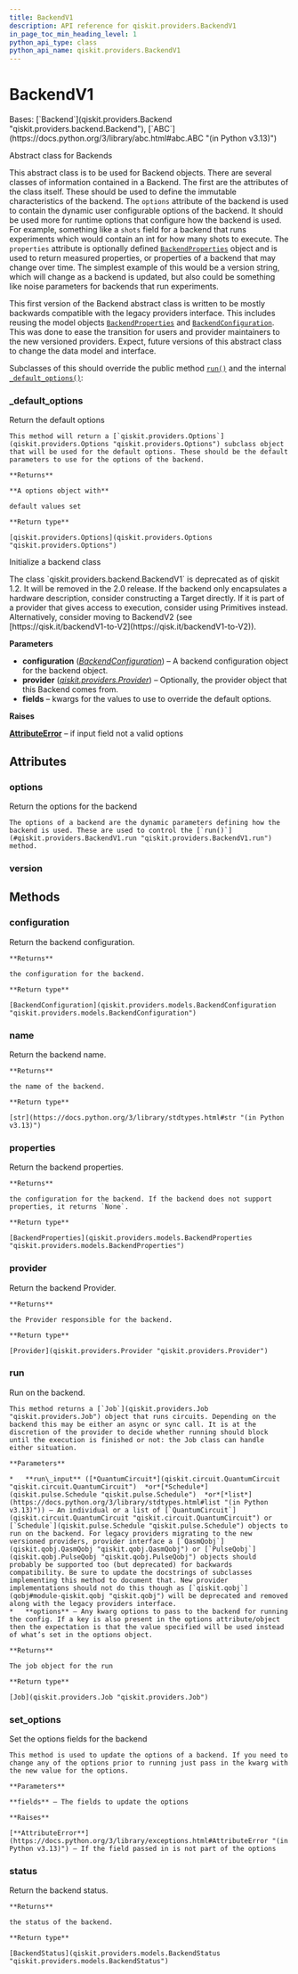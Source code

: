 ```yaml
---
title: BackendV1
description: API reference for qiskit.providers.BackendV1
in_page_toc_min_heading_level: 1
python_api_type: class
python_api_name: qiskit.providers.BackendV1
---
```


# BackendV1

<Class id="qiskit.providers.BackendV1" isDedicatedPage={true} github="https://github.com/Qiskit/qiskit/tree/main/qiskit/providers/backend.py#L41-L245" signature="qiskit.providers.BackendV1(configuration, provider=None, **fields)" modifiers="class">
  Bases: [`Backend`](qiskit.providers.Backend "qiskit.providers.backend.Backend"), [`ABC`](https://docs.python.org/3/library/abc.html#abc.ABC "(in Python v3.13)")

  Abstract class for Backends

  This abstract class is to be used for Backend objects. There are several classes of information contained in a Backend. The first are the attributes of the class itself. These should be used to define the immutable characteristics of the backend. The `options` attribute of the backend is used to contain the dynamic user configurable options of the backend. It should be used more for runtime options that configure how the backend is used. For example, something like a `shots` field for a backend that runs experiments which would contain an int for how many shots to execute. The `properties` attribute is optionally defined [`BackendProperties`](qiskit.providers.models.BackendProperties "qiskit.providers.models.BackendProperties") object and is used to return measured properties, or properties of a backend that may change over time. The simplest example of this would be a version string, which will change as a backend is updated, but also could be something like noise parameters for backends that run experiments.

  This first version of the Backend abstract class is written to be mostly backwards compatible with the legacy providers interface. This includes reusing the model objects [`BackendProperties`](qiskit.providers.models.BackendProperties "qiskit.providers.models.BackendProperties") and [`BackendConfiguration`](qiskit.providers.models.BackendConfiguration "qiskit.providers.models.BackendConfiguration"). This was done to ease the transition for users and provider maintainers to the new versioned providers. Expect, future versions of this abstract class to change the data model and interface.

  Subclasses of this should override the public method [`run()`](#qiskit.providers.BackendV1.run "qiskit.providers.BackendV1.run") and the internal [`_default_options()`](#qiskit.providers.BackendV1._default_options "qiskit.providers.BackendV1._default_options"):

  ### \_default\_options

  <Function id="qiskit.providers.BackendV1._default_options" github="https://github.com/Qiskit/qiskit/tree/main/qiskit/providers/backend.py#L110-L123" signature="_default_options()" modifiers="abstract classmethod">
    Return the default options

    This method will return a [`qiskit.providers.Options`](qiskit.providers.Options "qiskit.providers.Options") subclass object that will be used for the default options. These should be the default parameters to use for the options of the backend.

    **Returns**

    **A options object with**

    default values set

    **Return type**

    [qiskit.providers.Options](qiskit.providers.Options "qiskit.providers.Options")
  </Function>

  Initialize a backend class

  <Admonition title="Deprecated since version 1.2" type="danger">
    The class `qiskit.providers.backend.BackendV1` is deprecated as of qiskit 1.2. It will be removed in the 2.0 release. If the backend only encapsulates a hardware description, consider constructing a Target directly. If it is part of a provider that gives access to execution, consider using Primitives instead. Alternatively, consider moving to BackendV2 (see [https://qisk.it/backendV1-to-V2](https://qisk.it/backendV1-to-V2)).
  </Admonition>

  **Parameters**

  *   **configuration** ([*BackendConfiguration*](qiskit.providers.models.BackendConfiguration "qiskit.providers.models.BackendConfiguration")) – A backend configuration object for the backend object.
  *   **provider** ([*qiskit.providers.Provider*](qiskit.providers.Provider "qiskit.providers.Provider")) – Optionally, the provider object that this Backend comes from.
  *   **fields** – kwargs for the values to use to override the default options.

  **Raises**

  [**AttributeError**](https://docs.python.org/3/library/exceptions.html#AttributeError "(in Python v3.13)") – if input field not a valid options

  ## Attributes

  ### options

  <Attribute id="qiskit.providers.BackendV1.options">
    Return the options for the backend

    The options of a backend are the dynamic parameters defining how the backend is used. These are used to control the [`run()`](#qiskit.providers.BackendV1.run "qiskit.providers.BackendV1.run") method.
  </Attribute>

  ### version

  <Attribute id="qiskit.providers.BackendV1.version" attributeValue="1" />

  ## Methods

  ### configuration

  <Function id="qiskit.providers.BackendV1.configuration" github="https://github.com/Qiskit/qiskit/tree/main/qiskit/providers/backend.py#L144-L150" signature="configuration()">
    Return the backend configuration.

    **Returns**

    the configuration for the backend.

    **Return type**

    [BackendConfiguration](qiskit.providers.models.BackendConfiguration "qiskit.providers.models.BackendConfiguration")
  </Function>

  ### name

  <Function id="qiskit.providers.BackendV1.name" github="https://github.com/Qiskit/qiskit/tree/main/qiskit/providers/backend.py#L183-L189" signature="name()">
    Return the backend name.

    **Returns**

    the name of the backend.

    **Return type**

    [str](https://docs.python.org/3/library/stdtypes.html#str "(in Python v3.13)")
  </Function>

  ### properties

  <Function id="qiskit.providers.BackendV1.properties" github="https://github.com/Qiskit/qiskit/tree/main/qiskit/providers/backend.py#L152-L159" signature="properties()">
    Return the backend properties.

    **Returns**

    the configuration for the backend. If the backend does not support properties, it returns `None`.

    **Return type**

    [BackendProperties](qiskit.providers.models.BackendProperties "qiskit.providers.models.BackendProperties")
  </Function>

  ### provider

  <Function id="qiskit.providers.BackendV1.provider" github="https://github.com/Qiskit/qiskit/tree/main/qiskit/providers/backend.py#L161-L167" signature="provider()">
    Return the backend Provider.

    **Returns**

    the Provider responsible for the backend.

    **Return type**

    [Provider](qiskit.providers.Provider "qiskit.providers.Provider")
  </Function>

  ### run

  <Function id="qiskit.providers.BackendV1.run" github="https://github.com/Qiskit/qiskit/tree/main/qiskit/providers/backend.py#L215-L245" signature="run(run_input, **options)" modifiers="abstract">
    Run on the backend.

    This method returns a [`Job`](qiskit.providers.Job "qiskit.providers.Job") object that runs circuits. Depending on the backend this may be either an async or sync call. It is at the discretion of the provider to decide whether running should block until the execution is finished or not: the Job class can handle either situation.

    **Parameters**

    *   **run\_input** ([*QuantumCircuit*](qiskit.circuit.QuantumCircuit "qiskit.circuit.QuantumCircuit")  *or*[*Schedule*](qiskit.pulse.Schedule "qiskit.pulse.Schedule")  *or*[*list*](https://docs.python.org/3/library/stdtypes.html#list "(in Python v3.13)")) – An individual or a list of [`QuantumCircuit`](qiskit.circuit.QuantumCircuit "qiskit.circuit.QuantumCircuit") or [`Schedule`](qiskit.pulse.Schedule "qiskit.pulse.Schedule") objects to run on the backend. For legacy providers migrating to the new versioned providers, provider interface a [`QasmQobj`](qiskit.qobj.QasmQobj "qiskit.qobj.QasmQobj") or [`PulseQobj`](qiskit.qobj.PulseQobj "qiskit.qobj.PulseQobj") objects should probably be supported too (but deprecated) for backwards compatibility. Be sure to update the docstrings of subclasses implementing this method to document that. New provider implementations should not do this though as [`qiskit.qobj`](qobj#module-qiskit.qobj "qiskit.qobj") will be deprecated and removed along with the legacy providers interface.
    *   **options** – Any kwarg options to pass to the backend for running the config. If a key is also present in the options attribute/object then the expectation is that the value specified will be used instead of what’s set in the options object.

    **Returns**

    The job object for the run

    **Return type**

    [Job](qiskit.providers.Job "qiskit.providers.Job")
  </Function>

  ### set\_options

  <Function id="qiskit.providers.BackendV1.set_options" github="https://github.com/Qiskit/qiskit/tree/main/qiskit/providers/backend.py#L125-L142" signature="set_options(**fields)">
    Set the options fields for the backend

    This method is used to update the options of a backend. If you need to change any of the options prior to running just pass in the kwarg with the new value for the options.

    **Parameters**

    **fields** – The fields to update the options

    **Raises**

    [**AttributeError**](https://docs.python.org/3/library/exceptions.html#AttributeError "(in Python v3.13)") – If the field passed in is not part of the options
  </Function>

  ### status

  <Function id="qiskit.providers.BackendV1.status" github="https://github.com/Qiskit/qiskit/tree/main/qiskit/providers/backend.py#L169-L181" signature="status()">
    Return the backend status.

    **Returns**

    the status of the backend.

    **Return type**

    [BackendStatus](qiskit.providers.models.BackendStatus "qiskit.providers.models.BackendStatus")
  </Function>
</Class>

